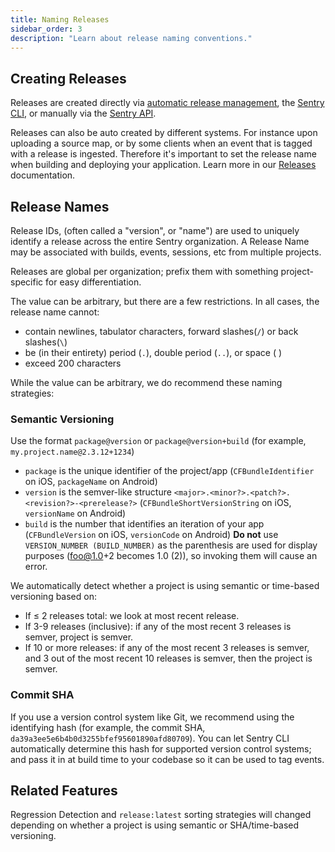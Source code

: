 ```yaml
---
title: Naming Releases
sidebar_order: 3
description: "Learn about release naming conventions."
---
```


## Creating Releases

Releases are created directly via [automatic release management](/product/releases/setup/release-automation/), the [Sentry CLI](/cli/releases/), or manually via the [Sentry API](/api/releases/create-a-new-release-for-an-organization/).

Releases can also be auto created by different systems. For instance upon uploading a source map, or by some clients when an event that is tagged with a release is ingested. Therefore it's important to set the release name when building and deploying your application. Learn more in our [Releases](/platform-redirect/?next=/configuration/releases/) documentation.

## Release Names

Release IDs, (often called a "version", or "name") are used to uniquely identify a release across the entire Sentry organization. A Release Name may be associated with builds, events, sessions, etc from multiple projects. 

<Alert>

Releases are global per organization; prefix them with something project-specific for easy differentiation.

</Alert>

The value can be arbitrary, but there are a few restrictions. In all cases, the release name cannot:
- contain newlines, tabulator characters, forward slashes(`/`) or back slashes(`\`)
- be (in their entirety) period (`.`), double period (`..`), or space ( )
- exceed 200 characters

While the value can be arbitrary, we do recommend these naming strategies:

### Semantic Versioning
Use the format `package@version` or `package@version+build` (for example, `my.project.name@2.3.12+1234`)
- `package` is the unique identifier of the project/app (`CFBundleIdentifier` on iOS, `packageName` on Android)
- `version` is the semver-like structure `<major>.<minor?>.<patch?>.<revision?>-<prerelease?>` (`CFBundleShortVersionString` on iOS, `versionName` on Android)
- `build` is the number that identifies an iteration of your app (`CFBundleVersion` on iOS, `versionCode` on Android)
**Do not** use `VERSION_NUMBER (BUILD_NUMBER)` as the parenthesis are used for display purposes (foo@1.0+2 becomes 1.0 (2)), so invoking them will cause an error.

We automatically detect whether a project is using semantic or time-based versioning based on:

- If ≤ 2 releases total: we look at most recent release.
- If 3-9 releases (inclusive): if any of the most recent 3 releases is semver, project is semver.
- If 10 or more releases: if any of the most recent 3 releases is semver, and 3 out of the most recent 10 releases is semver, then the project is semver.

### Commit SHA
If you use a version control system like Git, we recommend using the identifying hash (for example, the commit SHA, `da39a3ee5e6b4b0d3255bfef95601890afd80709`). You can let Sentry CLI automatically determine this hash for supported version control systems; and pass it in at build time to your codebase so it can be used to tag events.

## Related Features

Regression Detection and `release:latest` sorting strategies will changed depending on whether a project is using semantic or SHA/time-based versioning. 
